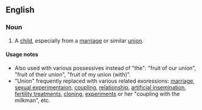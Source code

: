 ==English==

===Noun===
{{en-noun|head=[[fruit]] of the [[union]]|-}}

# {{context|idiomatic|chiefly|literary}} A [[child]], especially from a [[marriage]] or similar [[union]].

====Usage notes====
* Also used with various possessives instead of "the": "fruit of our union", "fruit of their union", "fruit of my union (with)".
*"Union" frequently replaced with various related exoressions: [[marriage]], [[sexual experimentaion]], [[coupling]], [[relationship]], [[artificial insemination]], [[fertility treatments]], [[cloning]], [[experiments]] or her "coupling with the milkman", etc.